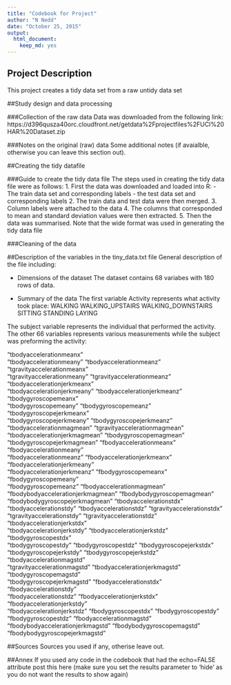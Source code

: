 ```yaml
---
title: "Codebook for Project"
author: "N Nedd"
date: "October 25, 2015"
output:
  html_document:
    keep_md: yes
---
```


## Project Description
This project creates a tidy data set from a raw untidy data set

##Study design and data processing

###Collection of the raw data
Data was downloaded from the following link:
https://d396qusza40orc.cloudfront.net/getdata%2Fprojectfiles%2FUCI%20HAR%20Dataset.zip 


###Notes on the original (raw) data 
Some additional notes (if avaialble, otherwise you can leave this section out).

##Creating the tidy datafile

###Guide to create the tidy data file
The steps used in creating the tidy data file were as follows:
1.  First the data was downloaded and loaded into R:
    - The train data set and corresponding labels
    - the test data set and corresponding labels
2.  The train data and test data were then merged.
3.  Column labels were attached to the data
4.  The columns that corresponded to mean and standard deviation values were then extracted.
5.  Then the data was summarised.  Note that the wide format was used in generating the tidy data file

###Cleaning of the data


##Description of the variables in the tiny_data.txt file
General description of the file including:

 - Dimensions of the dataset
 The dataset contains 68 variabes with 180 rows of data.

 - Summary of the data
 The first variable Activity represents what activity took place: 
    WALKING
    WALKING_UPSTAIRS
    WALKING_DOWNSTAIRS
    SITTING
    STANDING
    LAYING

The subject variable represents the individual that performed the activity.
The other 66 variables represents various measurements while the subject was preforming the activity:

"tbodyaccelerationmeanx"          
"tbodyaccelerationmeany"
"tbodyaccelerationmeanz"
"tgravityaccelerationmeanx"       
"tgravityaccelerationmeany"
"tgravityaccelerationmeanz"
"tbodyaccelerationjerkmeanx"      
"tbodyaccelerationjerkmeany"
"tbodyaccelerationjerkmeanz"
"tbodygyroscopemeanx"             
"tbodygyroscopemeany"
"tbodygyroscopemeanz"
"tbodygyroscopejerkmeanx"         
"tbodygyroscopejerkmeany"
"tbodygyroscopejerkmeanz"
"tbodyaccelerationmagmean"
"tgravityaccelerationmagmean"
"tbodyaccelerationjerkmagmean"
"tbodygyroscopemagmean"           
"tbodygyroscopejerkmagmean"
"fbodyaccelerationmeanx"
"fbodyaccelerationmeany"          
"fbodyaccelerationmeanz"
"fbodyaccelerationjerkmeanx"
"fbodyaccelerationjerkmeany"      
"fbodyaccelerationjerkmeanz"
"fbodygyroscopemeanx"
"fbodygyroscopemeany"             
"fbodygyroscopemeanz"
"fbodyaccelerationmagmean"
"fbodybodyaccelerationjerkmagmean"
"fbodybodygyroscopemagmean"
"fbodybodygyroscopejerkmagmean"
"tbodyaccelerationstdx"           
"tbodyaccelerationstdy"
"tbodyaccelerationstdz"
"tgravityaccelerationstdx"        
"tgravityaccelerationstdy"
"tgravityaccelerationstdz"
"tbodyaccelerationjerkstdx"       
"tbodyaccelerationjerkstdy"
"tbodyaccelerationjerkstdz"
"tbodygyroscopestdx"              
"tbodygyroscopestdy"
"tbodygyroscopestdz"
"tbodygyroscopejerkstdx"          
"tbodygyroscopejerkstdy"
"tbodygyroscopejerkstdz"
"tbodyaccelerationmagstd"         
"tgravityaccelerationmagstd"
"tbodyaccelerationjerkmagstd"
"tbodygyroscopemagstd"            
"tbodygyroscopejerkmagstd"
"fbodyaccelerationstdx"
"fbodyaccelerationstdy"           
"fbodyaccelerationstdz"
"fbodyaccelerationjerkstdx"
"fbodyaccelerationjerkstdy"       
"fbodyaccelerationjerkstdz"
"fbodygyroscopestdx"
"fbodygyroscopestdy"              
"fbodygyroscopestdz"
"fbodyaccelerationmagstd"
"fbodybodyaccelerationjerkmagstd" 
"fbodybodygyroscopemagstd"
"fbodybodygyroscopejerkmagstd"    




##Sources
Sources you used if any, otherise leave out.

##Annex
If you used any code in the codebook that had the echo=FALSE attribute post this here (make sure you set the results parameter to 'hide' as you do not want the results to show again)
